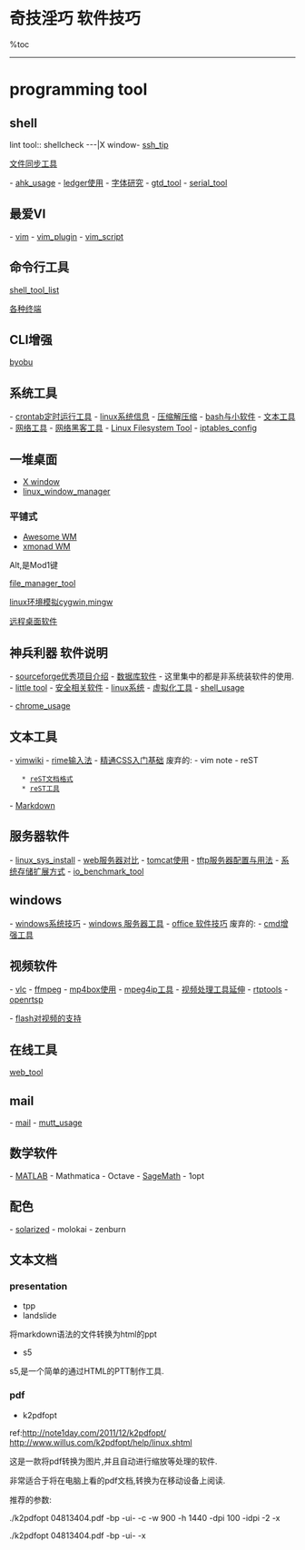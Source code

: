 = 奇技淫巧 软件技巧 =
%toc
----

= programming tool =
== shell ==
lint tool::
shellcheck
---|X window-
[[ssh_tip]]

[[sync_tool|文件同步工具]]

- [[ahk_usage]]
- [[ledger_usage|ledger使用]]
- [[font_usage|字体研究]]
- [[gtd_tool]]
- [[serial_tool]]
==最爱VI==
- [[vim]]
- [[vim_plugin]]
- [[vim_script]]

==命令行工具==
[[shell_tool_list]]

[[term_software_list|各种终端]]
==CLI增强==
[[byobu]]

==系统工具==
- [[crontab|crontab定时运行工具]]
- [[linux_system_info|linux系统信息]]
- [[tar|压缩解压缩]]
- [[linux_bash_tool|bash与小软件]]
- [[text_tool|文本工具]]
- [[network_tool|网络工具]]
- [[net_hacker|网络黑客工具]]
- [[linux_fs_tool|Linux Filesystem Tool]]
- [[iptables_config]]
==一堆桌面==
* [[X_window|X window]]
* [[linux_window_manager]]
===平铺式===
* [[awesome_linux_WM|Awesome WM]]
* [[xmonad_linux_WM|xmonad WM]]

Alt,是Mod1键

[[file_manager_tool]]

[[linux_env_emulator|linux环境模拟cygwin,mingw]]

[[remote_desktop_software|远程桌面软件]]

== 神兵利器 软件说明 ==
- [[sourceforge_recom|sourceforge优秀项目介绍]]
- [[db_list|数据库软件]]
- 这里集中的都是非系统装软件的使用.
- [[tool_and_lib|little tool]]
- [[security_tool|安全相关软件]]
- [[linux_system| linux系统]]
- [[virtual_tool|虚拟化工具]]
- [[shell_usage]]

- [[chrome_usage]]
==文本工具==
- [[vimwiki]]
- [[rime_input_method|rime输入法]]
- [[mastering_css|精通CSS入门基础]]
废弃的:
- vim note
- reST
	* [[reST_format|reST文档格式]]
	* [[reST_tool|reST工具]]
- [[markdown|Markdown]]

==服务器软件==
- [[linux_sys_install]]
- [[web_server_comp|web服务器对比]]
- [[tomcat_usage|tomcat使用]]
- [[tftp_server_usage|tftp服务器配置与用法]]
- [[system_storage_ext|系统存储扩展方式]]
- [[io_benchmark_tool]]
==windows==
- [[windows_system_hack|windows系统技巧]]
- [[win_server_tool|windows 服务器工具]]
- [[office_usage|office 软件技巧]]
废弃的:
- [[win_cmd_enhance|cmd增强工具]]

==视频软件==
- [[vlc|vlc]]
- [[ffmpeg_usage|ffmpeg]]
- [[mp4box_usage|mp4box使用]]
- [[mpeg4ip_usage|mpeg4ip工具]]
- [[video_tool_ext|视频处理工具延伸]]
- [[rtptools]]
- [[openrtsp]]

- [[flash_video|flash对视频的支持]]
==在线工具==
[[web_tool]]

== mail ==
- [[mail]]
- [[mutt_usage]]

== 数学软件 ==
- [[matlab|MATLAB]]
- Mathmatica
- Octave
- [[SageMath]]
- 1opt

== 配色 ==
- [[solarized]]
- molokai
- zenburn

== 文本文档 ==
=== presentation ===
* tpp
* landslide
将markdown语法的文件转换为html的ppt

* s5
s5,是一个简单的通过HTML的PTT制作工具.

=== pdf ===
* k2pdfopt
ref:[[http://note1day.com/2011/12/k2pdfopt/]]
[[http://www.willus.com/k2pdfopt/help/linux.shtml]]

这是一款将pdf转换为图片,并且自动进行缩放等处理的软件.

非常适合于将在电脑上看的pdf文档,转换为在移动设备上阅读.

推荐的参数:

./k2pdfopt 04813404.pdf -bp -ui- -c -w 900 -h 1440 -dpi 100 -idpi -2 -x

./k2pdfopt 04813404.pdf -bp -ui- -x

